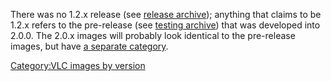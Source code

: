 There was no 1.2.x release (see [https://download.videolan.org/vlc/ release archive]); anything that claims to be 1.2.x refers to the pre-release (see [https://download.videolan.org/testing/ testing archive]) that was developed into 2.0.0. The 2.0.x images will probably look identical to the pre-release images, but have [[:Category:VLC 2.0.x images|a separate category]].

[[Category:VLC images by version]]